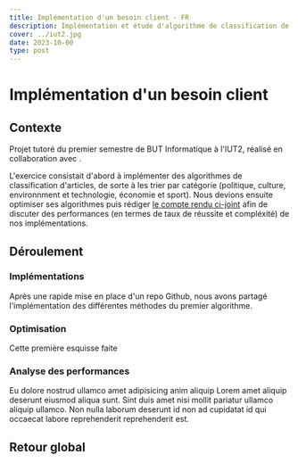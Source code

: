 ```yaml
---
title: Implémentation d'un besoin client - FR
description: Implémentation et étude d'algorithme de classification de dépèches
cover: ../iut2.jpg
date: 2023-10-00
type: post
---
```




# Implémentation d'un besoin client

## Contexte

Projet tutoré du premier semestre de BUT Informatique à l'IUT2,
réalisé en collaboration avec <Author id="thuillim"/>.

L'exercice consistait d'abord à implémenter des algorithmes de classification d'articles,
de sorte à les trier par catégorie (politique, culture, environnment et technologie, économie et sport).
Nous devions ensuite optimiser ses algorithmes puis rédiger <a href={reportUrl}>le compte rendu ci-joint</a>
afin de discuter des performances (en termes de taux de réussite et compléxité)
de nos implémentations.

## Déroulement

### Implémentations

Après une rapide mise en place d'un repo Github,
nous avons partagé l'implémentation des différentes méthodes du premier algorithme.

### Optimisation

Cette première esquisse faite

### Analyse des performances

Eu dolore nostrud ullamco amet adipisicing anim aliquip Lorem amet aliquip deserunt eiusmod aliqua sunt. Sint duis amet nisi mollit pariatur ullamco aliquip ullamco. Non nulla laborum deserunt id non ad cupidatat id qui occaecat labore reprehenderit reprehenderit est.

## Retour global
